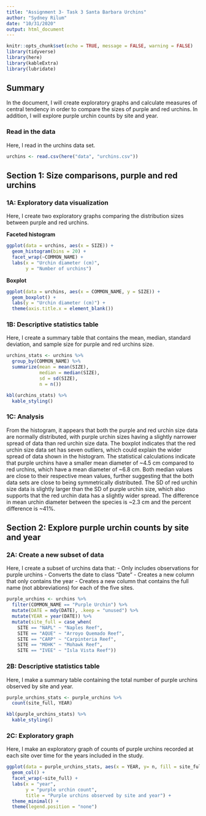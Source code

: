 ```yaml
---
title: "Assignment 3- Task 3 Santa Barbara Urchins"
author: "Sydney Rilum"
date: "10/31/2020"
output: html_document
---
```


```r
knitr::opts_chunk$set(echo = TRUE, message = FALSE, warning = FALSE)
library(tidyverse)
library(here)
library(kableExtra)
library(lubridate)
```

## Summary

In the document, I will create exploratory graphs and calculate measures of central tendency in order to compare the sizes of purple and red urchins. In addition, I will explore purple urchin counts by site and year.

### Read in the data

Here, I read in the urchins data set.

```r
urchins <- read.csv(here("data", "urchins.csv"))
```

## Section 1: Size comparisons, purple and red urchins

### 1A: Exploratory data visualization

Here, I create two exploratory graphs comparing the distribution sizes between purple and red urchins.

**Faceted histogram**
```r
ggplot(data = urchins, aes(x = SIZE)) +
  geom_histogram(bins = 20) +
  facet_wrap(~COMMON_NAME) +
  labs(x = "Urchin diameter (cm)", 
       y = "Number of urchins")
```

**Boxplot**
```r
ggplot(data = urchins, aes(x = COMMON_NAME, y = SIZE)) +
  geom_boxplot() +
  labs(y = "Urchin diameter (cm)") +
  theme(axis.title.x = element_blank())
```

### 1B: Descriptive statistics table

Here, I create a summary table that contains the mean, median, standard deviation, and sample size for purple and red urchins size.

```r
urchins_stats <- urchins %>% 
  group_by(COMMON_NAME) %>% 
  summarize(mean = mean(SIZE),
            median = median(SIZE),
            sd = sd(SIZE),
            n = n()) 

kbl(urchins_stats) %>% 
  kable_styling()
```

### 1C: Analysis

From the histogram, it appears that both the purple and red urchin size data are normally distributed, with purple urchin sizes having a slightly narrower spread of data than red urchin size data. The boxplot indicates that the red urchin size data set has seven outliers, which could explain the wider spread of data shown in the histogram. The statistical calculations indicate that purple urchins have a smaller mean diameter of ~4.5 cm compared to red urchins, which have a mean diameter of ~6.8 cm. Both median values are close to their respective mean values, further suggesting that the both data sets are close to being symmetrically distributed. The SD of red urchin size data is slightly larger than the SD of purple urchin size, which also supports that the red urchin data has a slightly wider spread. The difference in mean urchin diameter between the species is ~2.3 cm and the percent difference is ~41%. 


## Section 2: Explore purple urchin counts by site and year

### 2A: Create a new subset of data

Here, I create a subset of urchins data that:
- Only includes observations for purple urchins
- Converts the date to class “Date” 
- Creates a new column that only contains the year
- Creates a new column that contains the full name (not abbreviations) for each of the five sites.

```r
purple_urchins <- urchins %>% 
  filter(COMMON_NAME == "Purple Urchin") %>% 
  mutate(DATE = mdy(DATE), .keep = "unused") %>% 
  mutate(YEAR = year(DATE)) %>% 
  mutate(site_full = case_when(
    SITE == "NAPL" ~ "Naples Reef", 
    SITE == "AQUE" ~ "Arroyo Quemado Reef",
    SITE == "CARP" ~ "Carpinteria Reef",
    SITE == "MOHK" ~ "Mohawk Reef",
    SITE == "IVEE" ~ "Isla Vista Reef"))
```

### 2B: Descriptive statistics table

Here, I make a summary table containing the total number of purple urchins observed by site and year. 

```r
purple_urchins_stats <- purple_urchins %>% 
  count(site_full, YEAR)

kbl(purple_urchins_stats) %>% 
  kable_styling()
```

### 2C: Exploratory graph

Here, I make an exploratory graph of counts of purple urchins recorded at each site over time for the years included in the study.

```r
ggplot(data = purple_urchins_stats, aes(x = YEAR, y= n, fill = site_full)) +
  geom_col() +
  facet_wrap(~site_full) +
  labs(x = "year", 
       y = "purple urchin count", 
       title = "Purple urchins observed by site and year") +
  theme_minimal() +
  theme(legend.position = "none")
```


